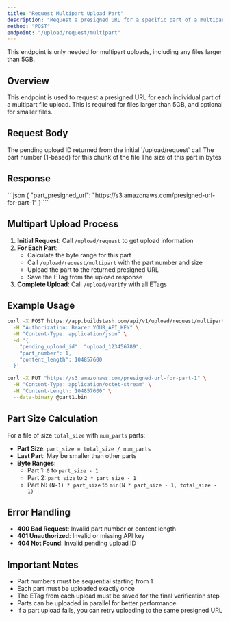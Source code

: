 ```yaml
---
title: "Request Multipart Upload Part"
description: "Request a presigned URL for a specific part of a multipart upload"
method: "POST"
endpoint: "/upload/request/multipart"
---
```


<Note>
  This endpoint is only needed for multipart uploads, including any files larger than 5GB.
</Note>

## Overview

This endpoint is used to request a presigned URL for each individual part of a multipart file upload. This is required for files larger than 5GB, and optional for smaller files.

## Request Body

<ParamField body="pending_upload_id" type="string" required>
  The pending upload ID returned from the initial `/upload/request` call
</ParamField>

<ParamField body="part_number" type="integer" required>
  The part number (1-based) for this chunk of the file
</ParamField>

<ParamField body="content_length" type="integer" required>
  The size of this part in bytes
</ParamField>

## Response

<ResponseExample>
  <ResponseExampleBody>
```json
{
  "part_presigned_url": "https://s3.amazonaws.com/presigned-url-for-part-1"
}
```
  </ResponseExampleBody>
</ResponseExample>

## Multipart Upload Process

1. **Initial Request**: Call `/upload/request` to get upload information
2. **For Each Part**: 
   - Calculate the byte range for this part
   - Call `/upload/request/multipart` with the part number and size
   - Upload the part to the returned presigned URL
   - Save the ETag from the upload response
3. **Complete Upload**: Call `/upload/verify` with all ETags

## Example Usage

<CodeGroup>

```bash Request Part 1
curl -X POST https://app.buildstash.com/api/v1/upload/request/multipart \
  -H "Authorization: Bearer YOUR_API_KEY" \
  -H "Content-Type: application/json" \
  -d '{
    "pending_upload_id": "upload_123456789",
    "part_number": 1,
    "content_length": 104857600
  }'
```

```bash Upload Part 1
curl -X PUT "https://s3.amazonaws.com/presigned-url-for-part-1" \
  -H "Content-Type: application/octet-stream" \
  -H "Content-Length: 104857600" \
  --data-binary @part1.bin
```

</CodeGroup>

## Part Size Calculation

For a file of size `total_size` with `num_parts` parts:

- **Part Size**: `part_size = total_size / num_parts`
- **Last Part**: May be smaller than other parts
- **Byte Ranges**: 
  - Part 1: `0` to `part_size - 1`
  - Part 2: `part_size` to `2 * part_size - 1`
  - Part N: `(N-1) * part_size` to `min(N * part_size - 1, total_size - 1)`

## Error Handling

- **400 Bad Request**: Invalid part number or content length
- **401 Unauthorized**: Invalid or missing API key
- **404 Not Found**: Invalid pending upload ID

## Important Notes

- Part numbers must be sequential starting from 1
- Each part must be uploaded exactly once
- The ETag from each upload must be saved for the final verification step
- Parts can be uploaded in parallel for better performance
- If a part upload fails, you can retry uploading to the same presigned URL 